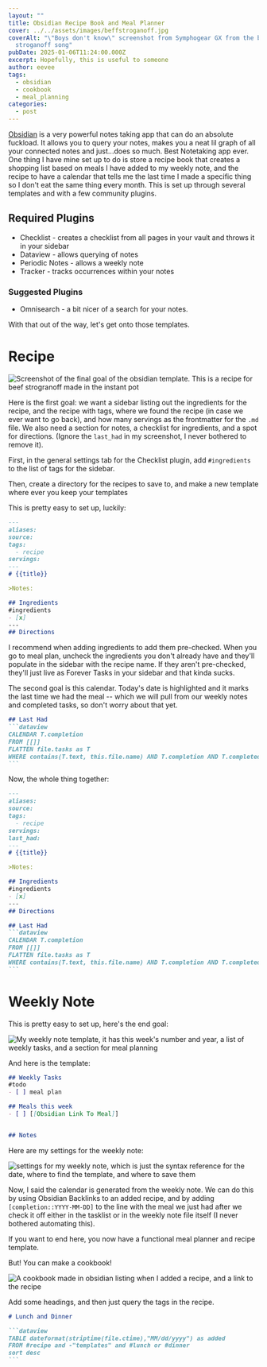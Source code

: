 ```yaml
---
layout: ""
title: Obsidian Recipe Book and Meal Planner
cover: ../../assets/images/beffstroganoff.jpg
coverAlt: "\"Boys don't know\" screenshot from Symphogear GX from the beef
  stroganoff song"
pubDate: 2025-01-06T11:24:00.000Z
excerpt: Hopefully, this is useful to someone
author: eevee
tags:
  - obsidian
  - cookbook
  - meal_planning
categories:
  - post
---
```


[Obsidian](https://obsidian.md) is a very powerful notes taking app that can do an absolute fuckload. It allows you to query your notes, makes you a neat lil graph of all your connected notes and just...does so much. Best Notetaking app ever. One thing I have mine set up to do is store a recipe book that creates a shopping list based on meals I have added to my weekly note, and the recipe to have a calendar that tells me the last time I made a specific thing so I don't eat the same thing every month. This is set up through several templates and with a few community plugins.

## Required Plugins

* Checklist - creates a checklist from all pages in your vault and throws it in your sidebar
* Dataview - allows querying of notes
* Periodic Notes - allows a weekly note
* Tracker - tracks occurrences within your notes

### Suggested Plugins

* Omnisearch - a bit nicer of a search for your notes. 

With that out of the way, let's get onto those templates.

# Recipe

![Screenshot of the final goal of the obsidian template. This is a recipe for beef strogranoff made in the instant pot](../../assets/images/recipe_screenshot.png "boys dont know its surprisingly simple")

Here is the first goal: we want a sidebar listing out the ingredients for the recipe, and the recipe with tags, where we found the recipe (in case we ever want to go back), and how many servings as the frontmatter for the `.md` file.  We also need a section for notes, a checklist for ingredients, and a spot for directions. (Ignore the `last_had` in my screenshot, I never bothered to remove it).

First, in the general settings tab for the Checklist plugin, add `#ingredients` to the list of tags for the sidebar. 

Then, create a directory for the recipes to save to, and make a new template where ever you keep your templates

This is pretty easy to set up, luckily:

```markdown
---
aliases: 
source: 
tags:
  - recipe
servings:
---
# {{title}}

>Notes:

## Ingredients
#ingredients
- [x]
---
## Directions
```

I recommend when adding ingredients to add them pre-checked. When you go to meal plan, uncheck the ingredients you don't already have and they'll populate in the sidebar with the recipe name. If they aren't pre-checked, they'll just live as Forever Tasks in your sidebar and that kinda sucks.

<ContentMedia imgSrc={lasthad.src} alt="a calendar widget displaying todays date marked in purple and a dot under a date in which i last had the recipe for beef stroganoff">

The second goal is this calendar. Today's date is highlighted and it marks the last time we had the meal -- which we will pull from our weekly notes and completed tasks, so don't worry about that yet.

</ContentMedia>

````markdown
## Last Had
```dataview
CALENDAR T.completion
FROM [[]]
FLATTEN file.tasks as T
WHERE contains(T.text, this.file.name) AND T.completion AND T.completed
```
````

Now, the whole thing together:

````markdown
---
aliases: 
source: 
tags:
  - recipe
servings: 
last_had:
---
# {{title}}

>Notes:

## Ingredients
#ingredients
- [x]
---
## Directions

## Last Had
```dataview
CALENDAR T.completion
FROM [[]]
FLATTEN file.tasks as T
WHERE contains(T.text, this.file.name) AND T.completion AND T.completed
```
````

# Weekly Note

This is pretty easy to set up, here's the end goal: 

![My  weekly note template, it has this week's number and year, a list of weekly tasks, and a section for meal planning](../../assets/images/weeklynote.png "weeklynote template for this week")

And here is the template:

```markdown
## Weekly Tasks
#todo
- [ ] meal plan

## Meals this week
- [ ] [[Obsidian Link To Meal]]


## Notes
```

Here are my settings for the weekly note:

![settings for my weekly note, which is just the syntax reference for the date, where to find the template, and where to save them](../../assets/images/wnsettings.png)

Now, I said the calendar is generated from the weekly note. We can do this by using Obsidian Backlinks to an added recipe, and by adding `[completion::YYYY-MM-DD]` to the line with the meal we just had after we check it off either in the tasklist or in the weekly note file itself (I never bothered automating this).

If you want to end here, you now have a functional meal planner and recipe template.

But! You can make a cookbook!

![A cookbook made in obsidian listing when I added a recipe, and a link to the recipe](../../assets/images/cookbook.png "The most useful part of this imo")

Add some headings, and then just query the tags in the recipe.

````markdown
# Lunch and Dinner

```dataview
TABLE dateformat(striptime(file.ctime),"MM/dd/yyyy") as added
FROM #recipe and -"templates" and #lunch or #dinner 
sort desc
```
````
